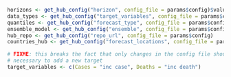 <!--- Fetch various values from the config file --->
```r
horizons <- get_hub_config("horizon", config_file = params$config)$values
data_types <- get_hub_config("target_variables", config_file = params$config)
quantiles <- get_hub_config("forecast_type", config_file = params$config)$quantiles
ensemble_model <- get_hub_config("ensemble", config_file = params$config)[["name"]]
hub_repo <- get_hub_config("repo_url", config_file = params$config)
countries_hub <- get_hub_config("forecast_locations", config_file = params$config)

# FIXME: this breaks the fact that only changes in the config file should be 
# necessary to add a new target
target_variables <- c(Cases = "inc case", Deaths = "inc death")
```

## {.unlisted .unnumbered}
